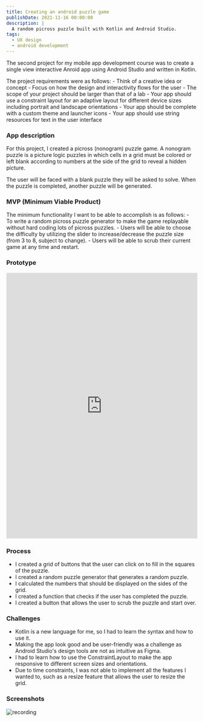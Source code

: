 ---
title: Creating an android puzzle game
publishDate: 2021-11-16 00:00:00
description: |
  A random picross puzzle built with Kotlin and Android Studio.
tags:
  - UX design
  - android development
---

The second project for my mobile app development course was to create a single view interactive Anroid app using Android Studio and written in Kotlin.

The project requirements were as follows:
    - Think of a creative idea or concept
    - Focus on how the design and interactivity flows for the user
    - The scope of your project should be larger than that of a lab
    - Your app should use a constraint layout for an adaptive layout for different device sizes including portrait and landscape orientations
    - Your app should be complete with a custom theme and launcher icons
    - Your app should use string resources for text in the user interface

### App description
For this project, I created a picross (nonogram) puzzle game. A nonogram puzzle is a picture logic puzzles in which cells in a grid must be colored or left blank according to numbers at the side of the grid to reveal a hidden picture.

The user will be faced with a blank puzzle they will be asked to solve. When the puzzle is completed, another puzzle will be generated. 

### MVP (Minimum Viable Product)

The minimum functionality I want to be able to accomplish is as follows:
    - To write a random picross puzzle generator to make the game replayable without hard coding lots of picross puzzles.
    - Users will be able to choose the difficulty by utilizing the slider to increase/decrease the puzzle size (from 3 to 8, subject to change).
    - Users will be able to scrub their current game at any time and restart.

### Prototype
<iframe style="border: 1px solid rgba(0, 0, 0, 0.1);" width="100%" height="700px" src="https://www.figma.com/embed?embed_host=share&url=https%3A%2F%2Fwww.figma.com%2Fproto%2FCHxpfjPtnmGTiDrscs5vkA%2FEndless-Picross%3Fnode-id%3D4%253A2%26starting-point-node-id%3D4%253A2" allowfullscreen></iframe> 

### Process
- I created a grid of buttons that the user can click on to fill in the squares of the puzzle.
- I created a random puzzle generator that generates a random puzzle.
- I calculated the numbers that should be displayed on the sides of the grid.
- I created a function that checks if the user has completed the puzzle.
- I created a button that allows the user to scrub the puzzle and start over.

### Challenges
- Kotlin is a new language for me, so I had to learn the syntax and how to use it.
- Making the app look good and be user-friendly was a challenge as Android Studio's design tools are not as intuitive as Figma.
- I had to learn how to use the ConstraintLayout to make the app responsive to different screen sizes and orientations.
- Due to time constraints, I was not able to implement all the features I wanted to, such as a resize feature that allows the user to resize the grid.

### Screenshots
![recording](https://github.com/kaischuygon/mobile-app-dev/raw/master/EndlessPicross/picrossRecording.gif)